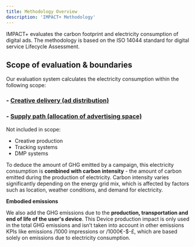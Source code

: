 ```yaml
---
title: Methodology Overview
description: 'IMPACT+ Methodology'
---
```


IMPACT+ evaluates the carbon footprint and electricity consumption of digital ads. The methodology is based on the ISO 14044 standard for digital service Lifecycle Assessment.

## **Scope of evaluation & boundaries**

Our evaluation system calculates the electricity consumption within the following scope:

### - **[Creative delivery (ad distribution)](creativedelivery.mdx)**
### - **[Supply path (allocation of advertising space)](supplypath.mdx)**


<Tip>
Not included in scope:

- Creative production
- Tracking systems
- DMP systems
</Tip>

To deduce the amount of GHG emitted by a campaign, this electricity consumption is **combined
with carbon intensity** - the amount of carbon emitted during the production of electricity. Carbon intensity varies significantly depending on the energy grid mix, which is affected by factors such as location, weather conditions, and demand for electricity.

**Embodied emissions** 

We also add the GHG emissions due to the **production, transportation and end of life of the user's device**. This Device production impact is only used in the total GHG emissions and isn’t taken into account in other emissions KPIs like emissions /1000 impressions or /1000€-$-£, which are based solely on emissions due to electricity consumption.


